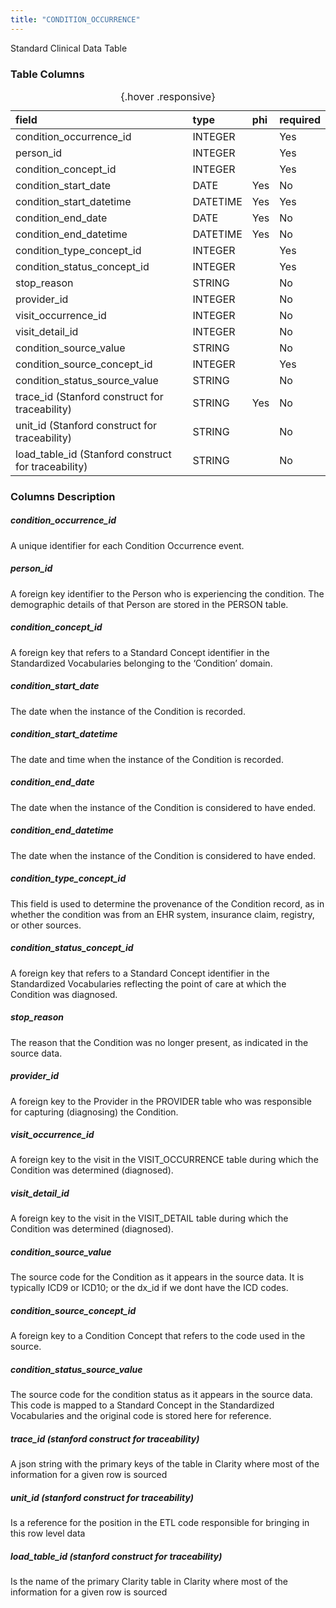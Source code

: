 ```yaml
---
title: "CONDITION_OCCURRENCE"
---
```


Standard Clinical Data Table

### Table Columns

| field                                               | type     | phi   | required   |
|:----------------------------------------------------|:---------|:------|:-----------|
| condition_occurrence_id                             | INTEGER  |       | Yes        |
| person_id                                           | INTEGER  |       | Yes        |
| condition_concept_id                                | INTEGER  |       | Yes        |
| condition_start_date                                | DATE     | Yes   | No         |
| condition_start_datetime                            | DATETIME | Yes   | Yes        |
| condition_end_date                                  | DATE     | Yes   | No         |
| condition_end_datetime                              | DATETIME | Yes   | No         |
| condition_type_concept_id                           | INTEGER  |       | Yes        |
| condition_status_concept_id                         | INTEGER  |       | Yes        |
| stop_reason                                         | STRING   |       | No         |
| provider_id                                         | INTEGER  |       | No         |
| visit_occurrence_id                                 | INTEGER  |       | No         |
| visit_detail_id                                     | INTEGER  |       | No         |
| condition_source_value                              | STRING   |       | No         |
| condition_source_concept_id                         | INTEGER  |       | Yes        |
| condition_status_source_value                       | STRING   |       | No         |
| trace_id (Stanford construct for traceability)      | STRING   | Yes   | No         |
| unit_id (Stanford construct for traceability)       | STRING   |       | No         |
| load_table_id (Stanford construct for traceability) | STRING   |       | No         |

:  {.hover .responsive}

### Columns Description


##### condition_occurrence_id

A unique identifier for each Condition Occurrence event.

##### person_id

A foreign key identifier to the Person who is experiencing the condition. The demographic details of that Person are stored in the PERSON table.

##### condition_concept_id

A foreign key that refers to a Standard Concept identifier in the Standardized Vocabularies belonging to the 'Condition' domain.

##### condition_start_date

The date when the instance of the Condition is recorded.

##### condition_start_datetime

The date and time when the instance of the Condition is recorded.

##### condition_end_date

The date when the instance of the Condition is considered to have ended.

##### condition_end_datetime

The date when the instance of the Condition is considered to have ended.

##### condition_type_concept_id

This field is used to determine the provenance of the Condition record, as in whether the condition was from an EHR system, insurance claim, registry, or other sources.

##### condition_status_concept_id

A foreign key that refers to a Standard Concept identifier in the Standardized Vocabularies reflecting the point of care at which the Condition was diagnosed.

##### stop_reason

The reason that the Condition was no longer present, as indicated in the source data.

##### provider_id

A foreign key to the Provider in the PROVIDER table who was responsible for capturing (diagnosing) the Condition.

##### visit_occurrence_id

A foreign key to the visit in the VISIT_OCCURRENCE table during which the Condition was determined (diagnosed).

##### visit_detail_id

A foreign key to the visit in the VISIT_DETAIL table during which the Condition was determined (diagnosed).

##### condition_source_value

The source code for the Condition as it appears in the source data. It is typically ICD9 or ICD10; or the dx_id if we dont have the ICD codes.

##### condition_source_concept_id

A foreign key to a Condition Concept that refers to the code used in the source.

##### condition_status_source_value

The source code for the condition status as it appears in the source data. This code is mapped to a Standard Concept in the Standardized Vocabularies and the original code is stored here for reference.

##### trace_id (stanford construct for traceability) 

A json string with the primary keys of the table in Clarity where most of the information for a given row is sourced

##### unit_id (stanford construct for traceability) 

Is a reference for the position in the ETL code responsible for bringing in this row level data

##### load_table_id (stanford construct for traceability) 

Is the name of the primary Clarity table in Clarity where most of the information for a given row is sourced
